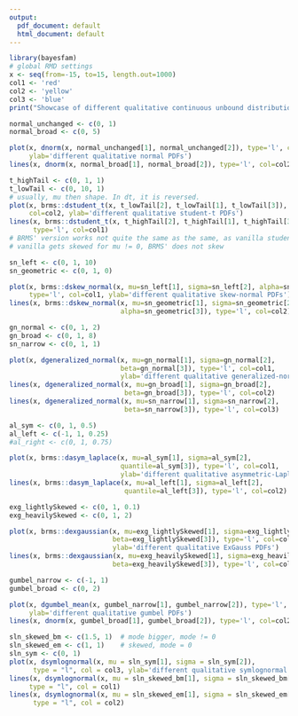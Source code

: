 ```yaml
---
output:
  pdf_document: default
  html_document: default
---
```

```r
library(bayesfam)
# global RMD settings
x <- seq(from=-15, to=15, length.out=1000)
col1 <- 'red'
col2 <- 'yellow'
col3 <- 'blue'
print("Showcase of different qualitative continuous unbound distributions")
```
```r
normal_unchanged <- c(0, 1)
normal_broad <- c(0, 5)

plot(x, dnorm(x, normal_unchanged[1], normal_unchanged[2]), type='l', col=col1,
     ylab='different qualitative normal PDFs')
lines(x, dnorm(x, normal_broad[1], normal_broad[2]), type='l', col=col2)
```
```r
t_highTail <- c(0, 1, 1)
t_lowTail <- c(0, 10, 1)
# usually, mu then shape. In dt, it is reversed.
plot(x, brms::dstudent_t(x, t_lowTail[2], t_lowTail[1], t_lowTail[3]), type='l', 
     col=col2, ylab='different qualitative student-t PDFs')
lines(x, brms::dstudent_t(x, t_highTail[2], t_highTail[1], t_highTail[3]), 
      type='l', col=col1)
# BRMS' version works not quite the same as the same, as vanilla student
# vanilla gets skewed for mu != 0, BRMS' does not skew
```
```r
sn_left <- c(0, 1, 10)
sn_geometric <- c(0, 1, 0)

plot(x, brms::dskew_normal(x, mu=sn_left[1], sigma=sn_left[2], alpha=sn_left[3]), 
     type='l', col=col1, ylab='different qualitative skew-normal PDFs')
lines(x, brms::dskew_normal(x, mu=sn_geometric[1], sigma=sn_geometric[2], 
                            alpha=sn_geometric[3]), type='l', col=col2)
```
```r
gn_normal <- c(0, 1, 2)
gn_broad <- c(0, 1, 8)
sn_narrow <- c(0, 1, 1)

plot(x, dgeneralized_normal(x, mu=gn_normal[1], sigma=gn_normal[2], 
                            beta=gn_normal[3]), type='l', col=col1, 
                            ylab='different qualitative generalized-normal PDFs')
lines(x, dgeneralized_normal(x, mu=gn_broad[1], sigma=gn_broad[2], 
                             beta=gn_broad[3]), type='l', col=col2)
lines(x, dgeneralized_normal(x, mu=sn_narrow[1], sigma=sn_narrow[2], 
                             beta=sn_narrow[3]), type='l', col=col3)
```
```r
al_sym <- c(0, 1, 0.5)
al_left <- c(-1, 1, 0.25)
#al_right <- c(0, 1, 0.75)

plot(x, brms::dasym_laplace(x, mu=al_sym[1], sigma=al_sym[2], 
                            quantile=al_sym[3]), type='l', col=col1, 
                            ylab='different qualitative asymmetric-Laplace PDFs')
lines(x, brms::dasym_laplace(x, mu=al_left[1], sigma=al_left[2], 
                             quantile=al_left[3]), type='l', col=col2)
```
```r
exg_lightlySkewed <- c(0, 1, 0.1)
exg_heavilySkewed <- c(0, 1, 2)

plot(x, brms::dexgaussian(x, mu=exg_lightlySkewed[1], sigma=exg_lightlySkewed[2], 
                          beta=exg_lightlySkewed[3]), type='l', col=col1, 
                          ylab='different qualitative ExGauss PDFs')
lines(x, brms::dexgaussian(x, mu=exg_heavilySkewed[1], sigma=exg_heavilySkewed[2], 
                          beta=exg_heavilySkewed[3]), type='l', col=col2)
```
```r
gumbel_narrow <- c(-1, 1)
gumbel_broad <- c(0, 2)

plot(x, dgumbel_mean(x, gumbel_narrow[1], gumbel_narrow[2]), type='l', col=col1,
     ylab='different qualitative gumbel PDFs')
lines(x, dnorm(x, gumbel_broad[1], gumbel_broad[2]), type='l', col=col2)
```
```r
sln_skewed_bm <- c(1.5, 1)  # mode bigger, mode != 0
sln_skewed_em <- c(1, 1)    # skewed, mode = 0
sln_sym <- c(0, 1)
plot(x, dsymlognormal(x, mu = sln_sym[1], sigma = sln_sym[2]), 
      type = "l", col = col3, ylab='different qualitative symlognormal PDFs')
lines(x, dsymlognormal(x, mu = sln_skewed_bm[1], sigma = sln_skewed_bm[2]), 
     type = "l", col = col1)
lines(x, dsymlognormal(x, mu = sln_skewed_em[1], sigma = sln_skewed_em[2]), 
      type = "l", col = col2)
```

